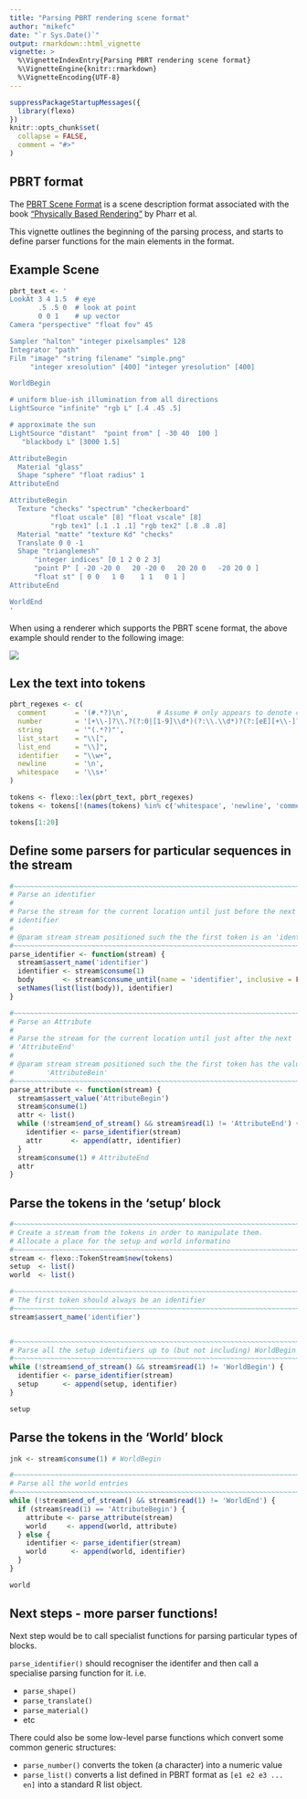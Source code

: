 ```yaml
---
title: "Parsing PBRT rendering scene format"
author: "mikefc"
date: "`r Sys.Date()`"
output: rmarkdown::html_vignette
vignette: >
  %\VignetteIndexEntry{Parsing PBRT rendering scene format}
  %\VignetteEngine{knitr::rmarkdown}
  %\VignetteEncoding{UTF-8}
---
```


```r
suppressPackageStartupMessages({
  library(flexo)
})
knitr::opts_chunk$set(
  collapse = FALSE,
  comment = "#>"
)
```


PBRT format
------------------------------------------------------------------------------

The [PBRT Scene Format](https://pbrt.org/fileformat-v3.html) is a scene
description format associated with the book ["Physically Based Rendering"](https://pbrt.org/index.html)
by Pharr et al.

This vignette outlines the beginning of the parsing process, and starts to 
define parser functions for the main elements in the format.



Example Scene
------------------------------------------------------------------------------

```r
pbrt_text <- '
LookAt 3 4 1.5  # eye
       .5 .5 0  # look at point
       0 0 1    # up vector
Camera "perspective" "float fov" 45

Sampler "halton" "integer pixelsamples" 128
Integrator "path"
Film "image" "string filename" "simple.png"
     "integer xresolution" [400] "integer yresolution" [400]

WorldBegin

# uniform blue-ish illumination from all directions
LightSource "infinite" "rgb L" [.4 .45 .5]

# approximate the sun
LightSource "distant"  "point from" [ -30 40  100 ]
   "blackbody L" [3000 1.5]

AttributeBegin
  Material "glass"
  Shape "sphere" "float radius" 1
AttributeEnd

AttributeBegin
  Texture "checks" "spectrum" "checkerboard"
          "float uscale" [8] "float vscale" [8]
          "rgb tex1" [.1 .1 .1] "rgb tex2" [.8 .8 .8]
  Material "matte" "texture Kd" "checks"
  Translate 0 0 -1
  Shape "trianglemesh"
      "integer indices" [0 1 2 0 2 3]
      "point P" [ -20 -20 0   20 -20 0   20 20 0   -20 20 0 ]
      "float st" [ 0 0   1 0    1 1   0 1 ]
AttributeEnd

WorldEnd
'
```

When using a renderer which supports the PBRT scene format, the above example
should render to the following image:

![](images/pbrt-ref.png)


Lex the text into tokens
------------------------------------------------------------------------------

```r
pbrt_regexes <- c(
  comment       = '(#.*?)\n',       # Assume # only appears to denote comment to end of line
  number        = '[+\\-]?\\.?(?:0|[1-9]\\d*)(?:\\.\\d*)?(?:[eE][+\\-]?\\d+)?',
  string        = '"(.*?)"',
  list_start    = "\\[",
  list_end      = "\\]",
  identifier    = "\\w+",
  newline       = '\n',
  whitespace    = '\\s+'
)

tokens <- flexo::lex(pbrt_text, pbrt_regexes)
tokens <- tokens[!(names(tokens) %in% c('whitespace', 'newline', 'comment'))]

tokens[1:20]
```

Define some parsers for particular sequences in the stream
------------------------------------------------------------------------------

```r
#~~~~~~~~~~~~~~~~~~~~~~~~~~~~~~~~~~~~~~~~~~~~~~~~~~~~~~~~~~~~~~~~~~~~~~~~~~~~
# Parse an identifier 
#
# Parse the stream for the current location until just before the next
# identifier
#
# @param stream stream positioned such the the first token is an 'identifier'
#~~~~~~~~~~~~~~~~~~~~~~~~~~~~~~~~~~~~~~~~~~~~~~~~~~~~~~~~~~~~~~~~~~~~~~~~~~~~
parse_identifier <- function(stream) {
  stream$assert_name('identifier')
  identifier <- stream$consume(1)
  body       <- stream$consume_until(name = 'identifier', inclusive = FALSE)
  setNames(list(list(body)), identifier)
}

#~~~~~~~~~~~~~~~~~~~~~~~~~~~~~~~~~~~~~~~~~~~~~~~~~~~~~~~~~~~~~~~~~~~~~~~~~~~~
# Parse an Attribute 
#
# Parse the stream for the current location until just after the next
# 'AttributeEnd'
#
# @param stream stream positioned such the the first token has the value
#        'AttributeBein'
#~~~~~~~~~~~~~~~~~~~~~~~~~~~~~~~~~~~~~~~~~~~~~~~~~~~~~~~~~~~~~~~~~~~~~~~~~~~~
parse_attribute <- function(stream) {
  stream$assert_value('AttributeBegin')
  stream$consume(1)
  attr <- list()
  while (!stream$end_of_stream() && stream$read(1) != 'AttributeEnd') {
    identifier <- parse_identifier(stream)
    attr       <- append(attr, identifier)
  }
  stream$consume(1) # AttributeEnd
  attr
}
```


Parse the tokens in the 'setup' block
------------------------------------------------------------------------------

```r
#~~~~~~~~~~~~~~~~~~~~~~~~~~~~~~~~~~~~~~~~~~~~~~~~~~~~~~~~~~~~~~~~~~~~~~~~~~~~
# Create a stream from the tokens in order to manipulate them.
# Allocate a place for the setup and world informatino 
#~~~~~~~~~~~~~~~~~~~~~~~~~~~~~~~~~~~~~~~~~~~~~~~~~~~~~~~~~~~~~~~~~~~~~~~~~~~~
stream <- flexo::TokenStream$new(tokens)
setup  <- list()
world  <- list()

#~~~~~~~~~~~~~~~~~~~~~~~~~~~~~~~~~~~~~~~~~~~~~~~~~~~~~~~~~~~~~~~~~~~~~~~~~~~~
# The first token should always be an identifier
#~~~~~~~~~~~~~~~~~~~~~~~~~~~~~~~~~~~~~~~~~~~~~~~~~~~~~~~~~~~~~~~~~~~~~~~~~~~~
stream$assert_name('identifier')


#~~~~~~~~~~~~~~~~~~~~~~~~~~~~~~~~~~~~~~~~~~~~~~~~~~~~~~~~~~~~~~~~~~~~~~~~~~~~
# Parse all the setup identifiers up to (but not including) WorldBegin
#~~~~~~~~~~~~~~~~~~~~~~~~~~~~~~~~~~~~~~~~~~~~~~~~~~~~~~~~~~~~~~~~~~~~~~~~~~~~
while (!stream$end_of_stream() && stream$read(1) != 'WorldBegin') {
  identifier <- parse_identifier(stream)
  setup      <- append(setup, identifier)
}

setup
```

Parse the tokens in the 'World' block
------------------------------------------------------------------------------

```r
jnk <- stream$consume(1) # WorldBegin

#~~~~~~~~~~~~~~~~~~~~~~~~~~~~~~~~~~~~~~~~~~~~~~~~~~~~~~~~~~~~~~~~~~~~~~~~~~~~
# Parse all the world entries
#~~~~~~~~~~~~~~~~~~~~~~~~~~~~~~~~~~~~~~~~~~~~~~~~~~~~~~~~~~~~~~~~~~~~~~~~~~~~
while (!stream$end_of_stream() && stream$read(1) != 'WorldEnd') {
  if (stream$read(1) == 'AttributeBegin') {
    attribute <- parse_attribute(stream)
    world     <- append(world, attribute)
  } else {
    identifier <- parse_identifier(stream)
    world      <- append(world, identifier)
  }
}

world

```


Next steps - more parser functions!
------------------------------------------------------------------------------

Next step would be to call specialist functions for parsing particular 
types of blocks.

`parse_identifier()` should recogniser the identifer and then call a specialise
parsing function for it. i.e.

* `parse_shape()`
* `parse_translate()`
* `parse_material()`
* etc


There could also be some low-level parse functions which convert some 
common generic structures:

* `parse_number()` converts the token (a character) into a numeric value
* `parse_list()` converts a list defined in PBRT format as `[e1 e2 e3 ... en]`
  into a standard R list object.






